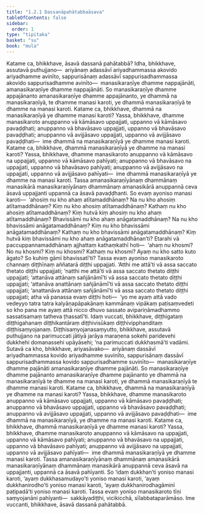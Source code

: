 ```yaml
---
title: "1.2.1 Dassanāpahātabbaāsava"
tableOfContents: false
sidebar:
  order: 1
type: "tipitaka"
basket: "su"
book: "mula"
---
```



<DynamicBreadcrumb />

<Division number="17" book="mula" bookNo="9" page="9">

<Paragraph number="54" book="mula">
Katame ca, bhikkhave, āsavā dassanā pahātabbā? Idha, bhikkhave, assutavā puthujjano—  ariyānaṃ adassāvī ariyadhammassa akovido ariyadhamme avinīto, sappurisānaṃ adassāvī sappurisadhammassa akovido sappurisadhamme avinīto—  manasikaraṇīye dhamme nappajānāti, amanasikaraṇīye dhamme nappajānāti. So manasikaraṇīye dhamme appajānanto amanasikaraṇīye dhamme appajānanto, ye dhammā na manasikaraṇīyā, te dhamme manasi karoti, ye dhammā manasikaraṇīyā te dhamme na manasi karoti.
</Paragraph>

<Paragraph number="55" book="mula">
Katame ca, bhikkhave, dhammā na manasikaraṇīyā ye dhamme manasi karoti? Yassa, bhikkhave, dhamme manasikaroto anuppanno vā kāmāsavo uppajjati, uppanno vā kāmāsavo pavaḍḍhati; anuppanno vā bhavāsavo uppajjati, uppanno vā bhavāsavo pavaḍḍhati; anuppanno vā avijjāsavo uppajjati, uppanno vā avijjāsavo pavaḍḍhati—  ime dhammā na manasikaraṇīyā ye dhamme manasi karoti.
</Paragraph>

<Paragraph number="56" book="mula">
Katame ca, bhikkhave, dhammā manasikaraṇīyā ye dhamme na manasi karoti? Yassa, bhikkhave, dhamme manasikaroto anuppanno vā kāmāsavo na uppajjati, uppanno vā kāmāsavo pahīyati; anuppanno vā bhavāsavo na uppajjati, uppanno vā bhavāsavo pahīyati; anuppanno vā avijjāsavo na uppajjati, uppanno vā avijjāsavo pahīyati—  ime dhammā manasikaraṇīyā ye dhamme na manasi karoti.
</Paragraph>

<Paragraph number="57" book="mula">
Tassa amanasikaraṇīyānaṃ dhammānaṃ manasikārā manasikaraṇīyānaṃ dhammānaṃ amanasikārā anuppannā ceva āsavā uppajjanti uppannā ca āsavā pavaḍḍhanti.
</Paragraph>

</Division>
<Division number="18" book="mula" bookNo="9" page="10">

<Paragraph number="58" book="mula">
So evaṃ ayoniso manasi karoti—  ‘ahosiṃ nu kho ahaṃ atītamaddhānaṃ? Na nu kho ahosiṃ atītamaddhānaṃ? Kiṃ nu kho ahosiṃ atītamaddhānaṃ? Kathaṃ nu kho ahosiṃ atītamaddhānaṃ? Kiṃ hutvā kiṃ ahosiṃ nu kho ahaṃ atītamaddhānaṃ? Bhavissāmi nu kho ahaṃ anāgatamaddhānaṃ? Na nu kho bhavissāmi anāgatamaddhānaṃ? Kiṃ nu kho bhavissāmi anāgatamaddhānaṃ? Kathaṃ nu kho bhavissāmi anāgatamaddhānaṃ? Kiṃ hutvā kiṃ bhavissāmi nu kho ahaṃ anāgatamaddhānan’ti? Etarahi vā paccuppannamaddhānaṃ ajjhattaṃ kathaṃkathī hoti—  ‘ahaṃ nu khosmi? No nu khosmi? Kiṃ nu khosmi? Kathaṃ nu khosmi? Ayaṃ nu kho satto kuto āgato? So kuhiṃ gāmī bhavissatī’ti?
</Paragraph>

</Division>
<Division number="19" book="mula" bookNo="9" page="10">

<Paragraph number="59" book="mula">
Tassa evaṃ ayoniso manasikaroto channaṃ diṭṭhīnaṃ aññatarā diṭṭhi uppajjati. ‘Atthi me attā’ti vā assa saccato thetato diṭṭhi uppajjati; ‘natthi me attā’ti vā assa saccato thetato diṭṭhi uppajjati; ‘attanāva attānaṃ sañjānāmī’ti vā assa saccato thetato diṭṭhi uppajjati; ‘attanāva anattānaṃ sañjānāmī’ti vā assa saccato thetato diṭṭhi uppajjati; ‘anattanāva attānaṃ sañjānāmī’ti vā assa saccato thetato diṭṭhi uppajjati; atha vā panassa evaṃ diṭṭhi hoti—  ‘yo me ayaṃ attā vado vedeyyo tatra tatra kalyāṇapāpakānaṃ kammānaṃ vipākaṃ paṭisaṃvedeti so kho pana me ayaṃ attā nicco dhuvo sassato avipariṇāmadhammo sassatisamaṃ tatheva ṭhassatī’ti. Idaṃ vuccati, bhikkhave, diṭṭhigataṃ diṭṭhigahanaṃ diṭṭhikantāraṃ diṭṭhivisūkaṃ diṭṭhivipphanditaṃ diṭṭhisaṃyojanaṃ. Diṭṭhisaṃyojanasaṃyutto, bhikkhave, assutavā puthujjano na parimuccati jātiyā jarāya maraṇena sokehi paridevehi dukkhehi domanassehi upāyāsehi; ‘na parimuccati dukkhasmā’ti vadāmi.
</Paragraph>

</Division>
<Division number="20" book="mula" bookNo="9" page="11">

<Paragraph number="60" book="mula">
Sutavā ca kho, bhikkhave, ariyasāvako—  ariyānaṃ dassāvī ariyadhammassa kovido ariyadhamme suvinīto, sappurisānaṃ dassāvī sappurisadhammassa kovido sappurisadhamme suvinīto—  manasikaraṇīye dhamme pajānāti amanasikaraṇīye dhamme pajānāti. So manasikaraṇīye dhamme pajānanto amanasikaraṇīye dhamme pajānanto ye dhammā na manasikaraṇīyā te dhamme na manasi karoti, ye dhammā manasikaraṇīyā te dhamme manasi karoti.
</Paragraph>

<Paragraph number="61" book="mula">
Katame ca, bhikkhave, dhammā na manasikaraṇīyā ye dhamme na manasi karoti? Yassa, bhikkhave, dhamme manasikaroto anuppanno vā kāmāsavo uppajjati, uppanno vā kāmāsavo pavaḍḍhati; anuppanno vā bhavāsavo uppajjati, uppanno vā bhavāsavo pavaḍḍhati; anuppanno vā avijjāsavo uppajjati, uppanno vā avijjāsavo pavaḍḍhati—  ime dhammā na manasikaraṇīyā, ye dhamme na manasi karoti.
</Paragraph>

<Paragraph number="62" book="mula">
Katame ca, bhikkhave, dhammā manasikaraṇīyā ye dhamme manasi karoti? Yassa, bhikkhave, dhamme manasikaroto anuppanno vā kāmāsavo na uppajjati, uppanno vā kāmāsavo pahīyati; anuppanno vā bhavāsavo na uppajjati, uppanno vā bhavāsavo pahīyati; anuppanno vā avijjāsavo na uppajjati, uppanno vā avijjāsavo pahīyati—  ime dhammā manasikaraṇīyā ye dhamme manasi karoti.
</Paragraph>

<Paragraph number="63" book="mula">
Tassa amanasikaraṇīyānaṃ dhammānaṃ amanasikārā manasikaraṇīyānaṃ dhammānaṃ manasikārā anuppannā ceva āsavā na uppajjanti, uppannā ca āsavā pahīyanti.
</Paragraph>

</Division>
<Division number="21" book="mula" bookNo="9" page="11">

<Paragraph number="64" book="mula">
So ‘idaṃ dukkhan’ti yoniso manasi karoti, ‘ayaṃ dukkhasamudayo’ti yoniso manasi karoti, ‘ayaṃ dukkhanirodho’ti yoniso manasi karoti, ‘ayaṃ dukkhanirodhagāminī paṭipadā’ti yoniso manasi karoti. Tassa evaṃ yoniso manasikaroto tīṇi saṃyojanāni pahīyanti—  sakkāyadiṭṭhi, vicikicchā, sīlabbataparāmāso. Ime vuccanti, bhikkhave, āsavā dassanā pahātabbā.
</Paragraph>
</Division>
